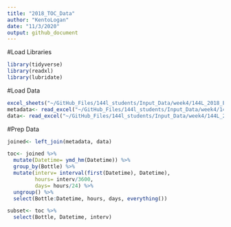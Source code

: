 ```yaml
---
title: "2018_TOC_Data"
author: "KentoLogan"
date: "11/3/2020"
output: github_document
---
```


#Load Libraries
```r
library(tidyverse)
library(readxl)
library(lubridate)
```

#Load Data
```r
excel_sheets("~/GitHub_Files/144l_students/Input_Data/week4/144L_2018_Exp_TOC.xlsx")
metadata<- read_excel("~/GitHub_Files/144l_students/Input_Data/week4/144L_2018_Exp_TOC.xlsx", sheet = "Metadata")
data<- read_excel("~/GitHub_Files/144l_students/Input_Data/week4/144L_2018_Exp_TOC.xlsx", sheet = "Data")
```

#Prep Data
```r
joined<- left_join(metadata, data)

toc<- joined %>% 
  mutate(Datetime= ymd_hm(Datetime)) %>% 
  group_by(Bottle) %>% 
  mutate(interv= interval(first(Datetime), Datetime),
         hours= interv/3600,
         days= hours/24) %>% 
  ungroup() %>% 
  select(Bottle:Datetime, hours, days, everything())

subset<- toc %>% 
  select(Bottle, Datetime, interv)


```

